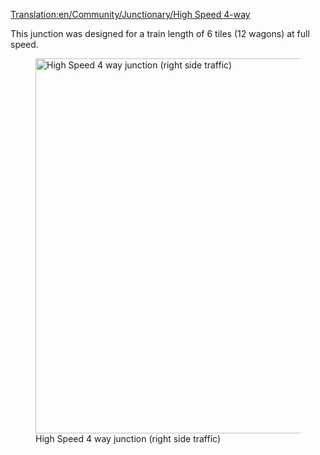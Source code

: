 [[Translation:en/Community/Junctionary/High Speed 4-way]]
{{en/Community/Junctionary/Navigation}}

This junction was designed for a train length of 6 tiles (12 wagons) at full speed.

[[File:en/Community/Junctionary/High Speed 4-way.png|none|thumb|600px|High Speed 4 way junction (right side traffic)]]

{{en/Community/Junctionary/Junction Criteria|High|4|1|0|0|1|1|1|1|0|0|0||Broken down trains only affect the one track.|
* Can handle a large amount of traffic
* Uses 38x38 tiles
* Can be made larger for longer trains
* Long diagonal right turns can be moved inwards to save some space
* Copy and paste patch recommended
}}